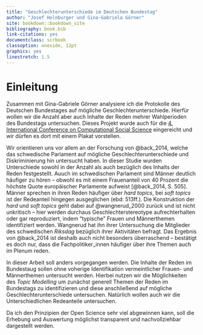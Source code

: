 ```yaml
--- 
title: "Geschlechterunterschiede im Deutschen Bundestag"
author: "Josef Holnburger und Gina-Gabriela Görner"
site: bookdown::bookdown_site
bibliography: book.bib
link-citations: yes
documentclass: scrbook
classoption: oneside, 12pt
graphics: yes
linestretch: 1.5
---
```


# Einleitung {#intro}

Zusammen mit Gina-Gabriele Görner analysiere ich die Protokolle des Deutschen Bundestages auf mögliche Geschlechterunterschiede. Hierfür wollen wir die Anzahl aber auch Inhalte der Reden mehrer Wahlperioden des Bundestags untersuchen. Dieses Projekt wurde auch für die [4. International Conference on Computational Social Science](https://www.kellogg.northwestern.edu/news-events/conference/ic2s2/2018.aspx) eingereicht und wir dürfen es dort mit einem Plakat vorstellen.

Wir orientieren uns vor allem an der Forschung von @back_2014, welche das schwedische Parlament auf mögliche Geschlechterunterschiede und Diskriminierung hin untersucht haben. In dieser Studie wurden Unterschiede sowohl in der Anzahl als auch bezüglich des Inhalts der Reden festgestellt. Auuch im schwedischen Parlament sind Männer deutlich häufiger zu hören -- obwohl es mit einem Frauenanteil von 40 Prozent die höchste Quote europäischer Parlamente aufweist [@back_2014, S. 505]. Männer sprechen in ihren Reden häufiger über *hard topics*, bei *soft topics* ist der Redeanteil hingegen ausgeglichen (ebd: 513ff.).
Die Konstruktion der *hard* und *soft topics* geht dabei auf @wangnerud_2000 zurück und ist nicht unkritisch -- hier werden durchaus Geschlechterstereotype aufrechterhalten oder gar reproduziert, indem "typische" Frauen und Männerthemen identifiziert werden. Wangnerud hat ihn ihrer Untersuchung die Mitglieder des schwedischen *Riksdag* bezüglich ihrer Aktivitäten befragt. Das Ergebnis von @back_2014 ist deshalb auch nicht besonders überraschend -- bestätigt es doch nur, dass die Fachpolitiker_innen häufiger über ihre Themen auch im Plenum reden.

In dieser Arbeit soll anders vorgegangen werden. Die Inhalte der Reden im Bundestaug sollen ohne voherige Identifikation vermeintlicher Frauen- und Männerthemen untersucht werden. Hierbei nutzen wir die Möglichkeiten des  *Topic Modelling* um zunächst generell Themen der Reden im Bundestags zu identifizieren und diese anschließend auf mögliche Geschlechterunterschiede untersuchen. Natürlich wollen auch wir die Unterschiedlichen Redeanteile untersuchen.

Da ich den Prinzipien der Open Science sehr viel abgewinnen kann, soll die Erhebung und Auswertung möglichst transparent und nachvollziehbar dargestellt werden.
